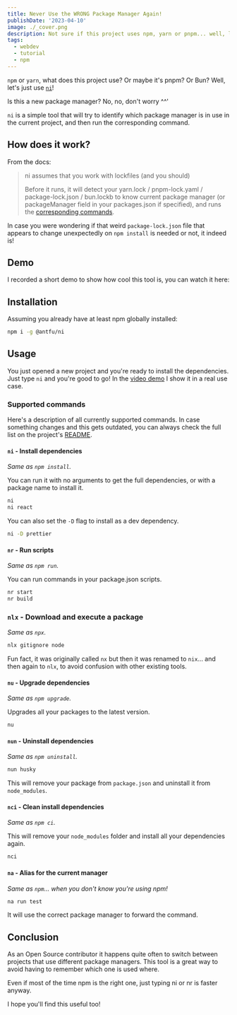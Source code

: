 ```yaml
---
title: Never Use the WRONG Package Manager Again!
publishDate: '2023-04-10'
image: ./_cover.png
description: Not sure if this project uses npm, yarn or pnpm... well, let's just use ni
tags:
  - webdev
  - tutorial
  - npm
---
```



`npm` or `yarn`, what does this project use? Or maybe it's pnpm? Or Bun? Well, let's just use [`ni`](https://github.com/antfu/ni)!

Is this a new package manager? No, no, don't worry ^^'

`ni` is a simple tool that will try to identify which package manager is in use in the current project, and then run the corresponding command.

## How does it work?

From the docs:

> ni assumes that you work with lockfiles (and you should)
>
> Before it runs, it will detect your yarn.lock / pnpm-lock.yaml / package-lock.json / bun.lockb to know current package manager (or packageManager field in your packages.json if specified), and runs the [corresponding commands](https://github.com/antfu/ni/blob/main/src/agents.ts).

In case you were wondering if that weird `package-lock.json` file that appears to change unexpectedly on `npm install` is needed or not, it indeed is!

## Demo

I recorded a short demo to show how cool this tool is, you can watch it here:

<YouTube id="NiTmtiBgJKI" />

## Installation

Assuming you already have at least npm globally installed:

```bash
npm i -g @antfu/ni
```

## Usage

You just opened a new project and you're ready to install the dependencies. Just type `ni` and you're good to go! In the [video demo](https://youtu.be/NiTmtiBgJKI) I show it in a real use case.

### Supported commands

Here's a description of all currently supported commands. In case something changes and this gets outdated, you can always check the full list on the project's [README](https://github.com/antfu/ni).

#### `ni` - Install dependencies

_Same as `npm install`._

You can run it with no arguments to get the full dependencies, or with a package name to install it.

```bash
ni
ni react
```

You can also set the `-D` flag to install as a dev dependency.

```bash
ni -D prettier
```

#### `nr` - Run scripts

_Same as `npm run`._

You can run commands in your package.json scripts.

```bash
nr start
nr build
```

### `nlx` - Download and execute a package

_Same as `npx`._

```bash
nlx gitignore node
```

Fun fact, it was originally called `nx` but then it was renamed to `nix`... and then again to `nlx`, to avoid confusion with other existing tools.

#### `nu` - Upgrade dependencies

_Same as `npm upgrade`._

Upgrades all your packages to the latest version.

```bash
nu
```

#### `nun` - Uninstall dependencies

_Same as `npm uninstall`._

```bash
nun husky
```

This will remove your package from `package.json` and uninstall it from `node_modules`.

#### `nci` - Clean install dependencies

_Same as `npm ci`._

This will remove your `node_modules` folder and install all your dependencies again.

```bash
nci
```

#### `na` - Alias for the current manager

_Same as `npm`... when you don't know you're using npm!_

```bash
na run test
```

It will use the correct package manager to forward the command.

## Conclusion

As an Open Source contributor it happens quite often to switch between projects that use different package managers. This tool is a great way to avoid having to remember which one is used where.

Even if most of the time npm is the right one, just typing ni or nr is faster anyway.

I hope you'll find this useful too!

